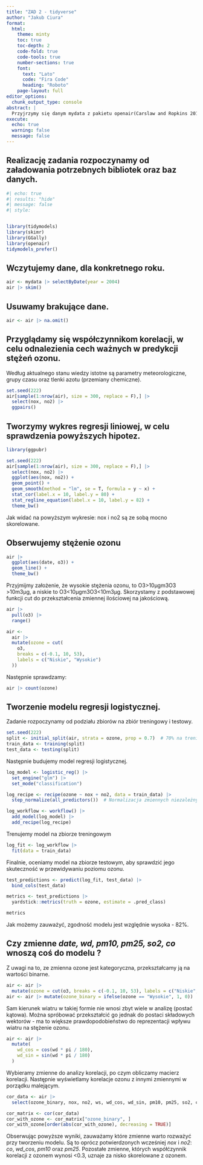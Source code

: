 ```yaml
---
title: "ZAD 2 - tidyverse"
author: "Jakub Ciura"
format: 
  html:
    theme: minty            
    toc: true                 
    toc-depth: 2              
    code-fold: true           
    code-tools: true          
    number-sections: true     
    font:                     
      text: "Lato"            
      code: "Fira Code"       
      heading: "Roboto"       
    page-layout: full        
editor_options: 
  chunk_output_type: console
abstract: |
  Przyjrzymy się danym mydata z pakietu openair(Carslaw and Ropkins 2012). Na podstawie tego zbioru danych spróbujemy zbudować model klasyfikacji. Będzie on przewidywał, czy stężenia ozonu było wysokie, czy było niskie. Zanim zdefiniujemy co oznacza “wysokie” i “niskie” przyjrzymy się zestawowi naszych danych.
execute:
  echo: true                 
  warning: false             
  message: false             
---
```


## Realizację zadania rozpoczynamy od załadowania potrzebnych bibliotek oraz baz danych.
```r
#| echo: true
#| results: "hide"
#| message: false
#| style:


library(tidymodels) 
library(skimr) 
library(GGally) 
library(openair) 
tidymodels_prefer()
```


## Wczytujemy dane, dla konkretnego roku.
```r
air <- mydata |> selectByDate(year = 2004) 
air |> skim()
```


## Usuwamy brakujące dane.
```r
air <- air |> na.omit()
```


## Przyglądamy się współczynnikom korelacji, w celu odnalezienia cech ważnych w predykcji stężeń ozonu.
Według aktualnego stanu wiedzy istotne są parametry meteorologiczne, grupy czasu oraz tlenki azotu (przemiany chemiczne).
```r
set.seed(222)
air[sample(1:nrow(air), size = 300, replace = F),] |> 
  select(nox, no2) |> 
  ggpairs()

```

## Tworzymy wykres regresji liniowej, w celu sprawdzenia powyższych hipotez.

```r
library(ggpubr)

set.seed(222)
air[sample(1:nrow(air), size = 300, replace = F),] |> 
  select(nox, no2) |> 
  ggplot(aes(nox, no2)) +
  geom_point() +
  geom_smooth(method = "lm", se = T, formula = y ~ x) + 
  stat_cor(label.x = 10, label.y = 80) + 
  stat_regline_equation(label.x = 10, label.y = 82) +
  theme_bw()
```
Jak widać na powyższym wykresie: nox i no2 są ze sobą mocno skorelowane.


## Obserwujemy stężenie ozonu

```r

air |>    
  ggplot(aes(date, o3)) +     
  geom_line() +     
  theme_bw()

```
Przyjmijmy założenie, że wysokie stężenia ozonu, to O3>10μgm3O3​>10m3μg​, a niskie to O3<10μgm3O3​<10m3μg​. Skorzystamy z podstawowej funkcji cut do przekształcenia zmiennej ilościowej na jakościową.

```r
air |> 
  pull(o3) |> 
  range()  
```

```r
air <-
  air |>
  mutate(ozone = cut(
    o3,
    breaks = c(-0.1, 10, 53),
    labels = c("Niskie", "Wysokie")
  ))
```


Następnie sprawdzamy:
```r
air |> count(ozone)
```


## Tworzenie modelu regresji logistycznej.

Zadanie rozpoczynamy od podziału zbiorów na zbiór treningowy i testowy.

```r

set.seed(222)
split <- initial_split(air, strata = ozone, prop = 0.7)  # 70% na trening, 30% na test
train_data <- training(split)
test_data <- testing(split)


```

Następnie budujemy model regresji logistycznej.
```r

log_model <- logistic_reg() |> 
  set_engine("glm") |> 
  set_mode("classification")

log_recipe <- recipe(ozone ~ nox + no2, data = train_data) |> 
  step_normalize(all_predictors())  # Normalizacja zmiennych niezależnych

log_workflow <- workflow() |> 
  add_model(log_model) |> 
  add_recipe(log_recipe)

```

Trenujemy model na zbiorze treningowym
```r

log_fit <- log_workflow |> 
  fit(data = train_data)

```

Finalnie, oceniamy model na zbiorze testowym, aby sprawdzić jego skuteczność w przewidywaniu poziomu ozonu.
```r

test_predictions <- predict(log_fit, test_data) |> 
  bind_cols(test_data)

metrics <- test_predictions |> 
  yardstick::metrics(truth = ozone, estimate = .pred_class)

metrics

```

Jak możemy zauważyć, zgodność modelu jest względnie wysoka - 82%.



## Czy zmienne *date, wd, pm10, pm25, so2, co* wnoszą coś do modelu ?
Z uwagi na to, ze zmienna ozone jest kategoryczna, przekształcamy ją na wartości binarne.
```r

air <- air |>
  mutate(ozone = cut(o3, breaks = c(-0.1, 10, 53), labels = c("Niskie", "Wysokie")))
air <- air |> mutate(ozone_binary = ifelse(ozone == "Wysokie", 1, 0))

```

Sam kierunek wiatru w takiej formie nie wnosi zbyt wiele w analizę (postać kątowa). Można spróbować przekształcić go jednak do postaci składowych wektorów - ma to większe prawdopodobieństwo do reprezentacji wpływu wiatru na stężenie ozonu.

```r
air <- air |>
  mutate(
    wd_cos = cos(wd * pi / 180),
    wd_sin = sin(wd * pi / 180)
  )

```

Wybieramy zmienne do analizy korelacji, po czym obliczamy macierz korelacji. Następnie wyświetlamy korelacje ozonu z innymi zmiennymi w porządku malejącym.

```r

cor_data <- air |> 
  select(ozone_binary, nox, no2, ws, wd_cos, wd_sin, pm10, pm25, so2, co)

cor_matrix <- cor(cor_data)
cor_with_ozone <- cor_matrix["ozone_binary", ]
cor_with_ozone[order(abs(cor_with_ozone), decreasing = TRUE)]
```

Obserwując powyższe wyniki, zauważamy które zmienne warto rozważyć przy tworzeniu modelu.
Są to oprócz potwierdzonych wcześniej *nox* i *no2*: *co*, *wd_cos*, *pm10* oraz *pm25*.
Pozostałe zmienne, których współćzynnik korelacji z ozonem wynosi <0.3, uznaje za nisko skorelowane z ozonem.